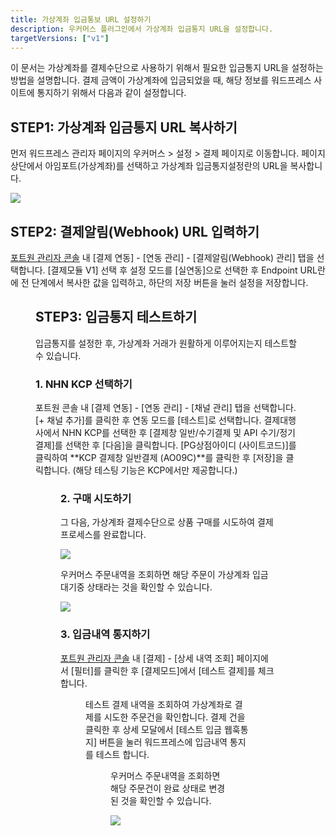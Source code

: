 ```yaml
---
title: 가상계좌 입금통보 URL 설정하기
description: 우커머스 플러그인에서 가상계좌 입금통지 URL을 설정합니다.
targetVersions: ["v1"]
---
```




이 문서는 가상계좌를 결제수단으로 사용하기 위해서 필요한 입금통지 URL을 설정하는 방법을 설명합니다.
결제 금액이 가상계좌에 입금되었을 때, 해당 정보를 워드프레스 사이트에 통지하기 위해서 다음과 같이
설정합니다.

## STEP1: 가상계좌 입금통지 URL 복사하기

먼저 워드프레스 관리자 페이지의 우커머스 > 설정 > 결제 페이지로 이동합니다. 페이지 상단에서 아임포트(가상계좌)를 선택하고 가상계좌 입금통지설정란의 URL을 복사합니다.

![](/gitbook-assets/ko/vbank-1.png)

## STEP2: 결제알림(Webhook) URL 입력하기

[포트원 관리자 콘솔](https://admin.portone.io) 내 \[결제 연동] - \[연동 관리] - \[결제알림(Webhook) 관리]
탭을 선택합니다. \[결제모듈 V1] 선택 후 설정 모드를 \[실연동]으로 선택한 후 Endpoint URL란에
전 단계에서 복사한 값을 입력하고, 하단의 저장 버튼을 눌러 설정을 저장합니다.

<Figure src={image1} />

## STEP3: 입금통지 테스트하기

입금통지를 설정한 후, 가상계좌 거래가 원활하게 이루어지는지 테스트할 수 있습니다.

### 1. NHN KCP 선택하기

포트원 콘솔 내 \[결제 연동] - \[연동 관리] - \[채널 관리] 탭을 선택합니다.
\[+ 채널 추가]를 클릭한 후 연동 모드를 \[테스트]로 선택합니다. 결제대행사에서 NHN KCP를 선택한 후
\[결제창 일반/수기결제 및 API 수기/정기결제]를 선택한 후 \[다음]을 클릭합니다.
\[PG상점아이디 (사이트코드)]를 클릭하여 \*\*KCP 결제창 일반결제 (AO09C)\*\*를 클릭한 후 \[저장]을 클릭합니다.
(해당 테스팅 기능은 KCP에서만 제공합니다.)

<Figure src={image2} />

### 2. 구매 시도하기

그 다음, 가상계좌 결제수단으로 상품 구매를 시도하여 결제 프로세스를 완료합니다.

![](/gitbook-assets/ko/vbank-4.png)

우커머스 주문내역을 조회하면 해당 주문이 가상계좌 입금대기중 상태라는 것을 확인할 수 있습니다.

![](/gitbook-assets/ko/vbank-5.png)

### 3. 입금내역 통지하기

[포트원 관리자 콘솔](https://admin.portone.io) 내 \[결제] - \[상세 내역 조회] 페이지에서 \[필터]를
클릭한 후 \[결제모드]에서 \[테스트 결제]를 체크합니다.

<Figure src={image3} />

테스트 결제 내역을 조회하여 가상계좌로 결제를 시도한 주문건을 확인합니다.
결제 건을 클릭한 후 상세 모달에서 \[테스트 입금 웹훅통지] 버튼을 눌러 워드프레스에 입금내역 통지를 테스트 합니다.

<Figure src={image4} />

우커머스 주문내역을 조회하면 해당 주문건이 완료 상태로 변경된 것을 확인할 수 있습니다.

![](/gitbook-assets/ko/vbank-7.png)
